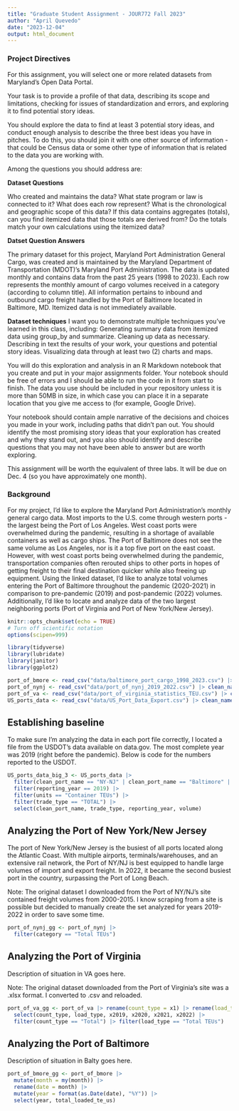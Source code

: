 ```yaml
---
title: "Graduate Student Assignment - JOUR772 Fall 2023"
author: "April Quevedo"
date: "2023-12-04"
output: html_document
---
```


### Project Directives

For this assignment, you will select one or more related datasets from Maryland's Open Data Portal.

Your task is to provide a profile of that data, describing its scope and limitations, checking for issues of standardization and errors, and exploring it to find potential story ideas.

You should explore the data to find at least 3 potential story ideas, and conduct enough analysis to describe the three best ideas you have in pitches. To do this, you should join it with one other source of information - that could be Census data or some other type of information that is related to the data you are working with.

Among the questions you should address are:

**Dataset Questions**

Who created and maintains the data? What state program or law is connected to it? What does each row represent? What is the chronological and geographic scope of this data? If this data contains aggregates (totals), can you find itemized data that those totals are derived from? Do the totals match your own calculations using the itemized data?

**Datset Question Answers**

The primary dataset for this project, Maryland Port Administration General Cargo, was created and is maintained by the Maryland Department of Transportation (MDOT)'s Maryland Port Administration. The data is updated monthly and contains data from the past 25 years (1998 to 2023). Each row represents the monthly amount of cargo volumes received in a category (according to column title). All information pertains to inbound and outbound cargo freight handled by the Port of Baltimore located in Baltimore, MD. Itemized data is not immediately available.

**Dataset techniques** I want you to demonstrate multiple techniques you've learned in this class, including: Generating summary data from itemized data using group_by and summarize. Cleaning up data as necessary. Describing in text the results of your work, your questions and potential story ideas. Visualizing data through at least two (2) charts and maps.

You will do this exploration and analysis in an R Markdown notebook that you create and put in your major assignments folder. Your notebook should be free of errors and I should be able to run the code in it from start to finish. The data you use should be included in your repository unless it is more than 50MB in size, in which case you can place it in a separate location that you give me access to (for example, Google Drive).

Your notebook should contain ample narrative of the decisions and choices you made in your work, including paths that didn't pan out. You should identify the most promising story ideas that your exploration has created and why they stand out, and you also should identify and describe questions that you may not have been able to answer but are worth exploring.

This assignment will be worth the equivalent of three labs. It will be due on Dec. 4 (so you have approximately one month).

### Background

For my project, I'd like to explore the Maryland Port Administration's monthly general cargo data. Most imports to the U.S. come through western ports - the largest being the Port of Los Angeles. West coast ports were overwhelmed during the pandemic, resulting in a shortage of available containers as well as cargo ships. The Port of Baltimore does not see the same volume as Los Angeles, nor is it a top five port on the east coast. However, with west coast ports being overwhelmed during the pandemic, transportation companies often rerouted ships to other ports in hopes of getting freight to their final destination quicker while also freeing up equipment. Using the linked dataset, I'd like to analyze total volumes entering the Port of Baltimore throughout the pandemic (2020-2021) in comparison to pre-pandemic (2019) and post-pandemic (2022) volumes. Additionally, I'd like to locate and analyze data of the two largest neighboring ports (Port of Virginia and Port of New York/New Jersey).

```r
knitr::opts_chunk$set(echo = TRUE)
# Turn off scientific notation
options(scipen=999)
```

```r
library(tidyverse)
library(lubridate)
library(janitor)
library(ggplot2)
```

```r
port_of_bmore <- read_csv("data/baltimore_port_cargo_1998_2023.csv") |> clean_names()
port_of_nynj <- read_csv("data/port_of_nynj_2019_2022.csv") |> clean_names()
port_of_va <- read_csv("data/port_of_virginia_statistics_TEU.csv") |> clean_names()
US_ports_data <- read_csv("data/US_Port_Data_Export.csv") |> clean_names()
```

## Establishing baseline

To make sure I'm analyzing the data in each port file correctly, I located a file from the USDOT's data available on data.gov. The most complete year was 2019 (right before the pandemic). Below is code for the numbers reported to the USDOT.

```r
US_ports_data_big_3 <- US_ports_data |>
  filter(clean_port_name == "NY-NJ" | clean_port_name == "Baltimore" | clean_port_name == "Virginia") |>
  filter(reporting_year == 2019) |>
  filter(units == "Container TEUs") |>
  filter(trade_type == "TOTAL") |>
  select(clean_port_name, trade_type, reporting_year, volume)

```


## Analyzing the Port of New York/New Jersey

The port of New York/New Jersey is the busiest of all ports located along the Atlantic Coast. With multiple airports, terminals/warehouses, and an extensive rail network, the Port of NY/NJ is best equipped to handle large volumes of import and export freight. In 2022, it became the second busiest port in the country, surpassing the Port of Long Beach.

Note: The original dataset I downloaded from the Port of NY/NJ's site contained freight volumes from 2000-2015. I know scraping from a site is possible but decided to manually create the set analyzed for years 2019-2022 in order to save some time.

```r
port_of_nynj_gg <- port_of_nynj |>
  filter(category == "Total TEUs")

```

## Analyzing the Port of Virginia

Description of situation in VA goes here.

Note: The original dataset downloaded from the Port of Virginia's site was a .xlsx format. I converted to .csv and reloaded.

```r
port_of_va_gg <- port_of_va |> rename(count_type = x1) |> rename(load_type = x2) |>
  select(count_type, load_type, x2019, x2020, x2021, x2022) |>
  filter(count_type == "Total") |> filter(load_type == "Total TEUs") 

```

## Analyzing the Port of Baltimore

Description of situation in Balty goes here.

```r
port_of_bmore_gg <- port_of_bmore |>
  mutate(month = my(month)) |>
  rename(date = month) |>
  mutate(year = format(as.Date(date), "%Y")) |>
  select(year, total_loaded_te_us)
```

